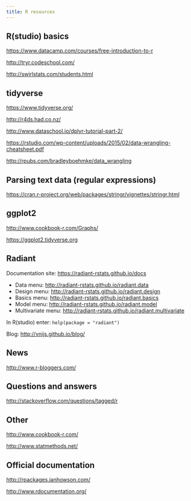 ```yaml
---
title: R resources
---
```


## R(studio) basics

<https://www.datacamp.com/courses/free-introduction-to-r>

<http://tryr.codeschool.com/>

<http://swirlstats.com/students.html>

## tidyverse

<https://www.tidyverse.org/>

<http://r4ds.had.co.nz/>

<http://www.dataschool.io/dplyr-tutorial-part-2/>

<https://rstudio.com/wp-content/uploads/2015/02/data-wrangling-cheatsheet.pdf>

<http://rpubs.com/bradleyboehmke/data_wrangling>

## Parsing text data (regular expressions)

<https://cran.r-project.org/web/packages/stringr/vignettes/stringr.html>

## ggplot2

<http://www.cookbook-r.com/Graphs/>

<https://ggplot2.tidyverse.org>

## Radiant

Documentation site: <https://radiant-rstats.github.io/docs>

* Data menu: <http://radiant-rstats.github.io/radiant.data>
* Design menu: <http://radiant-rstats.github.io/radiant.design>
* Basics menu: <http://radiant-rstats.github.io/radiant.basics>
* Model menu: <http://radiant-rstats.github.io/radiant.model>
* Multivariate menu: <http://radiant-rstats.github.io/radiant.multivariate>

In R(studio) enter: `help(package = "radiant")`

Blog: <http://vnijs.github.io/blog/>

## News

<http://www.r-bloggers.com/>

## Questions and answers

<http://stackoverflow.com/questions/tagged/r>

## Other

<http://www.cookbook-r.com/>

<http://www.statmethods.net/>

## Official documentation

<http://rpackages.ianhowson.com/>

<http://www.rdocumentation.org/>

